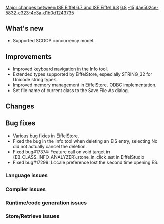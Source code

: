 [[Property:title|Major changes between ISE Eiffel 6.7 and ISE Eiffel 6.8]]
[[Property:link_title|6.8]]
[[Property:weight|-15]]
[[Property:uuid|4ae502ce-5832-c323-4c3a-d1b0d1243735]]
==What's new==
* Supported SCOOP concurrency model.
{{seealso|[[Differences between standard ECMA-367 and Eiffel Software implementation|Differences between standard ECMA-367 and Eiffel Software implementation]] }}

==Improvements==
* Improved keyboard navigation in the Info tool.
* Extended types supported by EiffelStore, especially STRING_32 for Unicode string types.
* Improved memory management in EiffelStore, ODBC implementation. 
* Set file name of current class to the Save File As dialog.

==Changes==

==Bug fixes==
* Various bug fixies in EiffelStore.
* Fixed the bug in the Info tool when deleting an EIS entry, selecting No did not actually cancel the deletion.
* Fixed bug#17374: Feature call on void target in {EB_CLASS_INFO_ANALYZER}.stone_in_click_ast in EiffelStudio
* Fixed bug#17299: Locale preference lost the second time opening ES.

===Language issues===

===Compiler issues===

===Runtime/code generation issues===

===Store/Retrieve issues===


